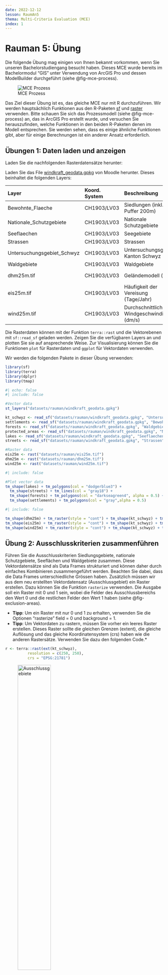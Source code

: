 ```yaml
---
date: 2022-12-12
lesson: RaumAn5
thema: Multi-Criteria Evaluation (MCE)
index: 1
---
```


# Rauman 5: Übung

Die folgende Übung mag einigen von Ihnen bekannt vorkommen, wenn Sie unseren Bachelorstudiengang besucht haben. Dieses MCE wurde bereits im Bachelormodul "GIS" unter Verwendung von ArcGIS Pro und dessen ModelBuilder durchgeführt (siehe @fig-mce-process).

![MCE Prozess](images/mce_process.png){#fig-mce-process}

Das Ziel dieser Übung ist es, das gleiche MCE nur mit R durchzuführen. Wir werden hauptsächlich Funktionen aus den R-Paketen [sf](https://cran.r-project.org/web/packages/sf/sf.pdf) und [raster](https://cran.r-project.org/web/packages/raster/raster.pdf) verwenden. Bitte schauen Sie sich das Prozessmodell (siehe @fig-mce-process) an, das in ArcGIS Pro erstellt wurde, und versuchen Sie herauszufinden, welche Funktionen in den beiden R-Paketen denen im Modell entsprechen. Sie werden sehen, dass es einige ähnliche Funktionen gibt, aber für einige Berechnungen ist ein anderer Ansatz erforderlich.

## Übungen 1: Daten laden und anzeigen

Laden Sie die nachfolgenden Rasterdatensätze herunter:

Laden Sie das File [windkraft_geodata.gpkg](https://moodle.zhaw.ch/mod/resource/view.php?id=663498) von Moodle herunter. Dieses beinhaltet die folgenden Layers:

| Layer | Koord. System | Beschreibung | Typ | Ausschlussgebiet |
|:---|:---|:---|:---|:---|
| Bewohnte_Flaeche| CH1903/LV03 | Siedlungen (inkl. Puffer 200m) | Polygon | (Ja)/Distanz |
| Nationale_Schutzgebiete | CH1903/LV03 | Nationale Schutzgebiete| Polygon | (Ja)/Distanz |
| Seeflaechen | CH1903/LV03 | Seegebiete | Polygon | Ja |
| Strassen | CH1903/LV03 | Strassen | Linie | Nein/Distanz |
| Untersuchungsgebiet_Schwyz | CH1903/LV03 | Untersuchungsgebiet, Kanton Schwyz | Polygon | Nein |
| Waldgebiete | CH1903/LV03 | Waldgebiete | Polygon | (Ja)/Distanz |
| dhm25m.tif | CH1903/LV03 | Geländemodell (m) | Raster (25m) | Nein |
| eis25m.tif | CH1903/LV03 | Häufigkeit der Vereisung (Tage/Jahr) | Raster (25m) | Nein |
| wind25m.tif | CH1903/LV03 | Durchschnittliche Windgeschwindigkeit (dm/s) | Raster (25m) | Nein |

Die Rasterdaten können mit der Funktion `terra::rast` und die Vektorebenen mit `sf::read_sf` geladen werden. Zeigen Sie die verfügbaren Layers an und plotten Sie sie auf ansprechende Weise. Zur Visualisierung können Sie die Funktionen `plot` für Rasterdaten und `ggplot` für Vektordaten verwenden.

<!-- Einige Datensätze überschreiten die Grenzen des Untersuchungsgebiets. Verwenden Sie die Funktion `crop` für Rasterdatensätze und `st_intersection` für sf/Vektor-Daten, um die relevanten Bereiche zu extrahieren. -->

Wir werden die folgenden Pakete in dieser Übung verwenden:

```r
library(sf)
library(terra)
library(dplyr)
library(tmap)
```

```r
#| echo: false
#| include: false

#Vector data
st_layers("datasets/rauman/windkraft_geodata.gpkg")

kt_schwyz <- read_sf("datasets/rauman/windkraft_geodata.gpkg", "Untersuchungsgebiet_Schwyz")
settlements <- read_sf("datasets/rauman/windkraft_geodata.gpkg", "Bewohnte_Flaeche")
forests <- read_sf("datasets/rauman/windkraft_geodata.gpkg", "Waldgebiete")
protected_areas <- read_sf("datasets/rauman/windkraft_geodata.gpkg", "Nationale_Schutzgebiete")
lakes <- read_sf("datasets/rauman/windkraft_geodata.gpkg", "Seeflaechen")
streets <- read_sf("datasets/rauman/windkraft_geodata.gpkg", "Strassen") |> st_intersection(kt_schwyz) #intersect with study area

#Raster data
eis25m <- rast("datasets/rauman/eis25m.tif")
dhm25m <- rast("datasets/rauman/dhm25m.tif")
wind25m <- rast("datasets/rauman/wind25m.tif")
```

```r
#| include: false

#Plot vector data
tm_shape(lakes) + tm_polygons(col = "dodgerblue3") +
  tm_shape(streets) + tm_lines(col = "gray18") +
  tm_shape(forests) + tm_polygons(col = "darkseagreen4", alpha = 0.5) +
  tm_shape(settlements) + tm_polygons(col = "gray",alpha = 0.5)
```

```r
#| include: false

tm_shape(dhm25m) + tm_raster(style = "cont") + tm_shape(kt_schwyz) + tm_borders()
tm_shape(eis25m) + tm_raster(style = "cont") + tm_shape(kt_schwyz) + tm_borders()
tm_shape(wind25m) + tm_raster(style = "cont") + tm_shape(kt_schwyz) + tm_borders()
```

## Übung 2: Ausschlusskriterien zusammenführen

Führen Sie die Ausschlusskriterien Siedlungsgebiete, nationale Schutzgebiete, Seeflächen und Waldgebiete zusammen. Diese Vektordatensätze sind als Data Frames strukturiert und können daher durch einfaches Kombinieren zusammengeführt werden. Beachten Sie dabei, dass die Data Frames unterschiedliche Grössen haben. Zusätzlich müssen wir aus dem neu erstellten Vektordatensatz (Ausschlussgebiet) ein Raster erstellen. Dazu können Sie die Funktion `rasterize` verwenden. Die Ausgabe soll ein Raster mit 0 und 1 sein, wobei die Felder des Ausschlussbereichs den Wert 0 und die restlichen Felder den Wert 1 haben (siehe @fig-exclusion-areas).
  
* **Tipp**: Um ein Raster mit nur 0 und 1 zu erhalten, verwenden Sie die Optionen "rasterize" field = 0 und background = 1.
* **Tipp**: Um Vektordaten zu rastern, müssen Sie vorher ein leeres Raster erstellen. Dieses Raster sollte die gleichen Grenzen (extent), die gleiche Auflösung und das gleiche Koordinatensystem (crs) haben wie die anderen Rastersätze. Verwenden Sie dazu den folgenden Code.*
  
```r
r <- terra::rast(ext(kt_schwyz), 
          resolution = c(250, 250), 
          crs = "EPSG:21781")
```
  
![Ausschlussgebiete](images/exclusion_areas.png){#fig-exclusion-areas width=50%}

```r
#| echo: false
#| include: false

#Merge exclusion area
exclusion_areas <- dplyr::bind_rows(settlements, forests, protected_areas, lakes)

#create raster
r <- terra::rast(ext(kt_schwyz), 
          resolution = c(250, 250), 
          crs = "EPSG:21781")

raster_exclusion_areas <- rasterize(vect(exclusion_areas), r,
                       field = 0, background = 1) |> crop(kt_schwyz)
plot(raster_exclusion_areas, main="Exclusion area", axes=FALSE, legend=FALSE, col=terrain.colors(2))
```

## Übung 3: Neigung berechnen

Als nächstes berechnen Sie die Neigung in Grad auf der Grundlage des Geländemodells (dhm25m). Das terra-Paket bietet Ihnen eine sehr hilfreiche Funktion namens `terrain`. 

* **Tipp**: Wenn Sie die Terrain-Funktion verwenden, benutzen Sie die folgenden Optionen: v="slope", unit="degrees", neighbors=8.*

![](images/slope.png){width=50%}

```r
#| echo: false
#| include: false

slope <- terra::terrain(dhm25m, v="slope",unit="degrees", neighbors=8)
slope_250 <- slope |> aggregate(fact = 10)
plot(slope_250, main="Slope", axes=FALSE)
```

## Übung 4: Entfernungen zu Kriterien berechnen

Bei der Bewertung geeigneter Standorte für Windkraftanlagen ist die Entfernung zu Strassen, Waldgebieten, nationalen Schutzgebieten und bewohnten Gebieten relevant. Je nach Kriterium hat eine geringe oder grosse Entfernung einen positiven Einfluss auf die Bewertung der potenziellen Standorte. Führen Sie zu diesem Zweck eine Abstandsanalyse mit den ausgewählten Kriterien-Rasterlayern durch. Verwenden Sie für diese Berechnung die Rasterfunktion `distance`. 

* **Tipp**: Um die Funktion `distance` durchführen zu können, müssen Sie die Kriterien ebenfalls "rastern". Sie können den gleichen Befehl wie in Übung 2 verwenden, aber nur mit der Option field = 1.
* **Tipp**: Verwenden Sie erneut die Funktion "Zuschneiden", um nur relevante Daten aus dem Untersuchungsgebiet zu erhalten.

![](images/d_to_settlements.png){width=50%}

```r
#| echo: false
#| include: false

#create raster layers from vector 
raster_settlements <- terra::rasterize(vect(settlements), r, field = 1)
raster_protected_areas <- terra::rasterize(vect(protected_areas), r, field = 1) 
raster_forests <- terra::rasterize(vect(forests), r, field = 1) 
raster_streets <- terra::rasterize(vect(streets$geom), r, field = 1)

#calculate euclidean distances
settlements_ed <- distance(raster_settlements) |> raster::raster() |> raster::mask(kt_schwyz) |> terra::rast()
protected_areas_ed <- distance(raster_protected_areas) |> raster::raster() |> raster::mask(kt_schwyz) |> terra::rast()
forests_ed <- distance(raster_forests) |> raster::raster() |> raster::mask(kt_schwyz) |> terra::rast()
streets_ed <- distance(raster_streets) |> raster::raster() |> raster::mask(kt_schwyz) |> terra::rast()
```

## Übung 5: Kriterien standardisieren und bewerten (grading)

Die Datenebenen Neigung, Windgeschwindigkeit, Vereisungshäufigkeit und die in Übung 4 berechneten Entfernungsebenen haben unterschiedliche Einheiten (dm/s, Grad, d/yr und m). Diese Einheiten können nicht direkt miteinander verrechnet werden. Daher müssen die verschiedenen Ebenen durch eine lineare Abstufung operationalisiert werden. Die lineare Abstufung wird mit der Funktion `reclassify` durchgeführt. Verwenden Sie die Standards für die Neuklassifizierung aus @fig-mce-reclassify-1 und @fig-mce-reclassify-2).

* **Tipp**: Beachten Sie die Minimal- und Maximalwerte der einzelnen Rasterebenen.
* **Tipp**: Hier ist ein Beispielcode zur Neuklassifizierung der Entfernungen zu Siedlungen.

```r
settlements_max <- minmax(settlements_ed)[2]

reclass_settlements <- c(0,80,0,
                        80,160,0.1,
                        160,240,0.2,
                        240,320,0.3,
                        320,400,0.4,
                        400,480,0.5,
                        480,560,0.6,
                        560,640,0.7,
                        640,720,0.8,
                        720,800,0.9,
                        800,settlements_max,1.0) |> matrix(ncol = 3, byrow = TRUE)
reclass_settlements_ed <- terra::classify(settlements_ed, reclass_settlements)
```

::: {#fig-mce-reclassify layout-ncol=2}
![](images/mce_reclassify_1.png){#fig-mce-reclassify-1}

![](images/mce_reclassify_2.png){#fig-mce-reclassify-2}

MCE Reclassify
:::

![](images/d_to_settlements_reclassified.png){width=50%}

```r
#| echo: false
#| include: false

#### reclassify wind
wind250m <- wind25m |> aggregate(fact = 10)
wind_max <- minmax(wind250m)[2]
reclass_wind_m <- c(0,35,0,
                      35,40,0.1,
                      40,45,0.2,
                      45,50,0.3,
                      50,55,0.4,
                      55,60,0.5,
                      60,65,0.6,
                      65,70,0.7,
                      70,75,0.8,
                      75,wind_max,0.9) |> matrix(ncol = 3, byrow = TRUE)
reclass_wind <- classify(wind250m, reclass_wind_m)
plot(reclass_wind, main="Average wind speed (reclassified)", axes=FALSE)

#### reclassify ice    
eis250m <- eis25m |> aggregate(fact = 10) ## lowering the resolution
eis_max <- minmax(eis250m)[2]
reclass_ice_m <- c(0,6,1,
                     6,12,0.9,
                     12,18,0.8,
                     18,24,0.7,
                     24,30,0.6,
                     30,36,0.5,
                     36,eis_max,0.4) |> matrix(ncol = 3, byrow = TRUE)
reclass_ice <- classify(eis250m, reclass_ice_m)
plot(reclass_ice, main="Icing frequency (reclassified)", axes=FALSE)

#### reclassify slope
slope250m <- slope |> aggregate(fact = 10) ## lowering the resolution
slope_max <- minmax(slope250m)[2]
reclass_slope_m <- c(0,2,1,
                       2,4,0.9,
                       4,6,0.8,
                       6,8,0.7,
                       8,10,0.6,
                       10,12,0.5,
                       12,14,0.4,
                       14,16,0.3,
                       16,18,0.2,
                       18,20,0.1,
                       20,slope_max,0) |> matrix(ncol = 3, byrow = TRUE)
reclass_slope <- classify(slope250m, reclass_slope_m)
plot(reclass_slope, main="Slope (reclassified)", axes=FALSE)

#### reclassify settlements 
settlements_max <- minmax(settlements_ed)[2]
reclass_settlements <- c(0,80,0,
                             80,160,0.1,
                             160,240,0.2,
                             240,320,0.3,
                             320,400,0.4,
                             400,480,0.5,
                             480,560,0.6,
                             560,640,0.7,
                             640,720,0.8,
                             720,800,0.9,
                             800,settlements_max,1.0) |> matrix(ncol = 3, byrow = TRUE)
reclass_settlements_ed <- classify(settlements_ed, reclass_settlements)
plot(reclass_settlements_ed, main="Distance to settlements (reclassified)", axes=FALSE)

#### reclassify protected areas
protected_areas_max <- minmax(protected_areas_ed)[2]
reclass_protected_areas <- c(0,50,0,
                                 50,100,0.1,
                                 100,150,0.2,
                                 150,200,0.3,
                                 200,250,0.4,
                                 250,300,0.5,
                                 300,350,0.6,
                                 350,400,0.7,
                                 400,450,0.8,
                                 450,500,0.9,
                                 500,protected_areas_max,1.0) |> matrix(ncol = 3, byrow = TRUE)
reclass_protected_areas_ed <- classify(protected_areas_ed, reclass_protected_areas)
plot(reclass_protected_areas_ed, main="Distance to protected areas (reclassified)", axes=FALSE)

#### reclassify forest area 
forests_max <- minmax(forests_ed)[2]
reclass_forests <- c(0,10,0,
                         10,20,0.1,
                         20,30,0.2,
                         30,40,0.3,
                         40,50,0.4,
                         50,60,0.5,
                         60,70,0.6,
                         70,80,0.7,
                         80,90,0.8,
                         90,100,0.9,
                         100,forests_max,1.0) |> matrix(ncol = 3, byrow = TRUE)
reclass_forests_ed <- classify(forests_ed, reclass_forests)
plot(reclass_forests_ed, main="Distance to forest areas (reclassified)", axes=FALSE)

#### reclassify streets   
streets_max <- minmax(streets_ed)[2]
reclass_streets <- c(0,250,1.0,
                     250,500,0.9,
                     500,750,0.8,
                     750,1000,0.7,
                     1000,1250,0.6,
                     1250,1500,0.5,
                     1500,1750,0.4,
                     1750,2000,0.3,
                     2000,2250,0.2,
                     2250,2500,0.1,
                     2500,streets_max,0) |> matrix(ncol = 3, byrow = TRUE)
reclass_streets_ed <- classify(streets_ed, reclass_streets)
plot(reclass_streets_ed, main="Distance to streets (reclassified)", axes=FALSE)
```

## Übung 6: Gewichtung der Kriterien mit AHP

Führen Sie einen AHP durch, um die Kriterien zu gewichten, die dem MCE zugrunde liegen. Vergleichen Sie zunächst die Kriterien paarweise und berechnen Sie dann die Gewichte - wie Sie es in der letzten Woche gelernt haben. Am Ende sollten Sie eine Liste mit 7 Gewichten erhalten, wie unten dargestellt.

* **Tipp**: Sehen Sie sich die Übungen 2 und 3 aus der letzten Woche an. Verwenden Sie den vorbereiteten R-Code, um Ihre ahp-Matrix zu erstellen.

| Wind | Streets | Ice | Settlements | Forest | Slope | Protected areas |
|:---|:---|:---|:---|:---|:---|:---|
| 0.33862692 | 0.09816760 | 0.06166626 | 0.24969460 | 0.03515759 | 0.18043000 | 0.03625702 |
  
```r
ahp_matrix <- c(
  1, 0, 0, 0, 0, 0, 0, #Wind
  0, 1, 0, 0, 0, 0, 0, #Distance to streets
  0, 0, 1, 0, 0, 0, 0, #Ice
  0, 0, 0, 1, 0, 0, 0, #Distance to settlements
  0, 0, 0, 0, 1, 0, 0, #Distance to forests
  0, 0, 0, 0, 0, 1, 0, #Slope
  0, 0, 0, 0, 0, 0, 1  #Distance to protected areas
) |> matrix(ncol = 7, byrow = TRUE)
```

```r
#| echo: false
#| include: false

#create AHP
ahp_matrix <- c(
  1,   6,   7,   3,   7, 4,   5, #Wind
  1/6, 1,   2,   1/5, 3, 1/5, 3, #Distance to streets
  1/7, 1/2, 1,   1/6, 2, 1/5, 2, #Ice
  1/3, 5,   6,   1,   5, 3,   4, #Distance to settlements
  1/7, 1/3, 1/2, 1/5, 1, 1/4, 1, #Distance to forests
  1/4, 5,   3,   1/3, 4, 1,   4, #Slope
  1/5, 1/3, 1/2, 1/4, 1, 1/4, 1  #Distance to protected areas
) |> matrix(ncol = 7, byrow = TRUE)
colnames(ahp_matrix) <- c("Wind", "Streets", "Ice", "Settlements", "Forest", "Slope", "Protected areas")
rownames(ahp_matrix) <- c("Wind", "Streets", "Ice", "Settlements", "Forest", "Slope", "Protected areas")

#Normalization of matrix & weighting of criteria
weights <- rowSums(ahp_matrix) #add row sum
```

## Übung 7: Gewichtetes Overlay

Die linear gewichteten Kriterien (Übung 5) sollen nun unter Berücksichtigung der mit dem AHP ermittelten Gewichtung (Übung 6) miteinander kombiniert werden. Diese gewichtete Überlagerung kann mit Hilfe von Rasterberechnungen durchgeführt werden, indem einfach jedes Kriterium mit seinem Gewicht multipliziert und addiert wird (siehe @fig-weighted-overlay).

* **Tipp**: Da die Rastersätze leicht unterschiedliche Ursprünge haben, erhöhen Sie die Toleranz, indem Sie rasterOptions(tolerance = 0.5) verwenden.
* **Tipp**: Achten Sie bei der Multiplikation auch auf die Reihenfolge der Gewichte in Ihrer Liste.

![Gewichteter Overlay](images/weighted_overlay.png){#fig-weighted-overlay width=50%}

```r
#| echo: false
#| include: false

# rasterOptions(tolerance = 0.5) #raster sets have different origins, increase tolerance

wind_f <- (reclass_wind * weights[1])
streets_f <- (reclass_streets_ed * weights[2])
eis_f <- (reclass_ice * weights[3]) 
settlements_f <- (reclass_settlements_ed * weights[4])
forests_f <- (reclass_forests_ed * weights[5])
slope_f <- (reclass_slope * weights[6])
protected_areas_f <- (reclass_protected_areas_ed * weights[7])

weighted_overlay <- terra::merge(streets_f,eis_f,settlements_f,forests_f,
                                  slope_f,protected_areas_f,wind_f)

# Transforming all the layer from SpatRaster class to RasterLayer class, so
# we can perform the raster multiplication operation

streets_R <- streets_f |> raster::raster()
eis_R <- eis_f |> raster::raster()
settlements_R <- settlements_f |> raster::raster()
forests_R <- forests_f |> raster::raster()
slope_R <- slope_f |> raster::raster()
protected_areas_R <- protected_areas_f |> raster::raster()
wind_R <- wind_f |> raster::raster()

weighted_overlay <- streets_R*eis_R*settlements_R*forests_R*slope_R*protected_areas_R*wind_R

plot(weighted_overlay, main="Weighted overlay with all criteria", axes=FALSE, legend=F)
```

## Übung 8: Potenzielle Gebiete mit Ausschlusskriterien überschneiden

Durch einfache Multiplikation des Ausschluss-Layers (Ergebnis aus Übung 2) mit dem gewichteten Overlay-Layer (Ergebnis aus Übung 7) schliessen wir alle Flächen mit dem Wert 0 (Ausschlussflächen) aus und behalten alle anderen Flächen mit dem Wert 1 (z.B. 0x3=0, 1x3=3). Erstellen Sie als Abschluss der Studie eine endgültige Darstellung der Potenzialflächen für Windkraftanlagen im Kanton Schwyz (wie @fig-potential-sites). Diskutieren Sie die Ergebnisse und bestimmen Sie drei mögliche Standorte, an denen eine konkrete Planung von Windkraftanlagen möglich wäre.

![Potenzielle Standorte](images/potential_sites.png){#fig-potential-sites}

```r
#| echo: false
#| include: false

# Transforming  the layer depicting the exclusion areas from SpatRaster class to RasterLayer class, so we can perform the final raster multiplication operation
raster_exclusion_areas <- raster_exclusion_areas |> raster::raster()
final_model <- weighted_overlay * raster_exclusion_areas
plot(final_model, main="Potential sites for wind power plants in Kt. Schwyz", axes=FALSE, legend=F)
```
